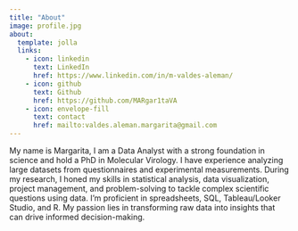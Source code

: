 ```yaml
---
title: "About"
image: profile.jpg
about:
  template: jolla
  links:
    - icon: linkedin
      text: LinkedIn
      href: https://www.linkedin.com/in/m-valdes-aleman/
    - icon: github
      text: Github
      href: https://github.com/MARgar1taVA
    - icon: envelope-fill
      text: contact
      href: mailto:valdes.aleman.margarita@gmail.com  
---
```


My name is Margarita, I am a Data Analyst with a strong foundation in science and hold a PhD in Molecular Virology. I have experience analyzing large datasets from questionnaires and experimental measurements. During my research, I honed my skills in statistical analysis, data visualization, project management, and problem-solving to tackle complex scientific questions using data. I'm proficient in spreadsheets, SQL, Tableau/Looker Studio, and R. My passion lies in transforming raw data into insights that can drive informed decision-making.
